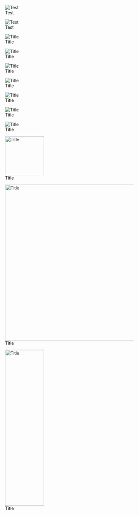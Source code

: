 [[Image:Test]]

[[Image:Test|alt=Alt Text]]

[[Image:Test|alt=Alt Text|Title]]

[[Image:Test|link=|Title]]

[[Image:Test|link= |Title]]

[[Image:Test|link=http://example.com|Title]]

[[Image:Test|link=Some Page|Title]]

[[Image:Test|alt=Alt Text|upright|border|Title]]

[[Image:Test|alt=Alt Text|frame|bottom|right|upright|border|Title]]

[[Image:Test|alt=Alt Text|128px|Title]]

[[Image:Test|alt=Alt Text|x512px|Title]]

[[Image:Test|alt=Alt Text|128x512px|Title]]
